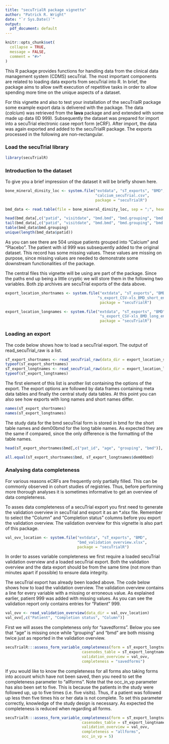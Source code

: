 ```yaml
---
title: "secuTrialR package vignette"
author: "Patrick R. Wright"
date: "`r Sys.Date()`"
output:
  pdf_document: default
---
```


<!-- 
add to jaml header so that the vignette is properly recognised
vignette: >
  %\VignetteIndexEntry{Vignette Title}
  %\VignetteEngine{knitr::rmarkdown}
  \usepackage[utf8]{inputenc}
also, consider doing the html/md one so that it can open in the help pane
-->

```r
knitr::opts_chunk$set(
  collapse = TRUE,
  message = FALSE,
  comment = "#>"
)
```

This R package provides functions for handling data from the clinical data management system (CDMS) secuTrial. The most important components are
related to loading data exports from secuTrial into R. In brief, the package aims to allow swift execution of repetitive tasks in order
to allow spending more time on the unique aspects of a dataset.

For this vignette and also to test your installation of the secuTrialR package
some example export data is delivered with the package. The data (*calcium*) was retrieved from the **lava** package and and extended
with some made up data (ID 999). Subsequently the dataset was prepared for import into a secuTrial electronic case report form (eCRF).
After import, the data was again exported and added to the secuTrialR package. The exports processed in the following are non-rectangular.

### Load the secuTrial library

```r
library(secuTrialR)
```

### Introduction to the dataset

To give you a brief impression of the dataset it will be briefly shown here.

```r
bone_mineral_dinsity_loc <- system.file("extdata", "sT_exports", "BMD",
                                        "calcium_secuTrial.csv", 
                                        package = "secuTrialR")

bmd_data <- read.table(file = bone_mineral_dinsity_loc, sep = ";", header = TRUE)

head(bmd_data[,c("patid", "visitdate", "bmd.bmd", "bmd.grouping", "bmd.age")])
tail(bmd_data[,c("patid", "visitdate", "bmd.bmd", "bmd.grouping", "bmd.age")])
table(bmd_data$bmd.grouping)
unique(length(bmd_data$patid))
```

As you can see there are 504 unique patients grouped into "Calcium" and "Placebo". The patient with
id 999 was subsequently added to the original dataset. This record has some missing values.
These values are missing on purpose, since missing values are needed to demonstrate some downstream 
functionalities of the package. 

The central files this vignette will be using are part of the package. Since the paths end up being a little
cryptic we will store them in the following two variables. Both zip archives are secuTrial exports of the data
above.

```r

export_location_shortnames <- system.file("extdata", "sT_exports", "BMD",
                                         "s_export_CSV-xls_BMD_short_en_utf8.zip",
                                          package = "secuTrialR")

export_location_longnames <- system.file("extdata", "sT_exports", "BMD",
                                          "s_export_CSV-xls_BMD_long_en_utf8.zip",
                                          package = "secuTrialR")

```

### Loading an export

The code below shows how to load a secuTrial export. The output of read_secuTrial_raw is a list. 

```r

sT_export_shortnames <- read_secuTrial_raw(data_dir = export_location_shortnames)
typeof(sT_export_shortnames)
sT_export_longtnames <- read_secuTrial_raw(data_dir = export_location_longnames)
typeof(sT_export_longtnames)

```

The first element of this list is another list containing the options of the export. The export options
are followed by data frames containing meta data tables and finally the central study data tables.
At this point you can also see how exports with long names and short names differ.

```r

names(sT_export_shortnames)
names(sT_export_longtnames)

```

The study data for the bmd secuTrial form is stored in bmd for the short table names and dem00bmd for the long table names.
As expected they are the same if compared, since the only difference is the formatting of the table names.

```r
head(sT_export_shortnames$bmd[,c("pat_id", "age", "grouping", "bmd")], n = 4)

all.equal(sT_export_shortnames$bmd, sT_export_longtnames$dem00bmd)

```


### Analysing data completeness

For various reasons eCRFs are frequently only partially filled. This can be commonly
observed in cohort studies of registries. Thus, before performing more thorough analyses
it is sometimes informative to get an overview of data completeness.

To asses data completeness of a secuTrial export you first need to generate the
validation overview in secuTrial and export it as an *.xlsx file. Remember to select the
"Column" and "Completion status" columns before you export the validation overview.
The validation overview for this vignette is also part of this package.

```r
val_ovv_location <- system.file("extdata", "sT_exports", "BMD",
                                "bmd_validation_overview.xlsx", 
                                package = "secuTrialR")
```

In order to asses variable completeness we first require a loaded secuTrial
validation overview and a loaded secuTrial export. Both the validation
overview and the data export should be from the same time (not more than minutes
apart if possible) to ensure data integrity.

The secuTrial export has already been loaded above. The code below shows how to load the validation overview.
The validation overview contains a line for every variable with a missing or erroneous value. As explained 
earlier, patient 999 was added with missing values. As you can see the validation report only contains entries
for "Patient" 999.

```r
val_ovv <- read_validation_overview(data_dir = val_ovv_location)
val_ovv[,c("Patient", "Completion status", "Column")]

```

First we will asses the completeness only for "savedforms". Below you see
that "age" is missing once while "grouping" and "bmd" are both missing twice
just as reported in the validation overview.

```r
secuTrialR:::assess_form_variable_completeness(form = sT_export_longtnames$dem00bmd, 
                                  casenodes_table = sT_export_longtnames$casenodes,
                                  validation_overview = val_ovv, 
                                  completeness = "savedforms")
```

If you would like to know the completeness for all forms also taking forms into account
which have not been saved, then you need to set the completeness parameter to "allforms".
Note that the occ_in_vp parameter has also been set to five. This is because the patients
in the study were followed up, up to five times (i.e. five visits). Thus, if a patient 
was followed up less then five times his or her data is not complete. To set this parameter 
correctly, knowledge of the study design is necessary. As expected the completeness is 
reduced when regarding all forms.

```r
secuTrialR:::assess_form_variable_completeness(form = sT_export_longtnames$dem00bmd, 
                                  casenodes_table = sT_export_longtnames$casenodes,
                                  validation_overview = val_ovv,
                                  completeness = "allforms",
                                  occ_in_vp = 5)
```
